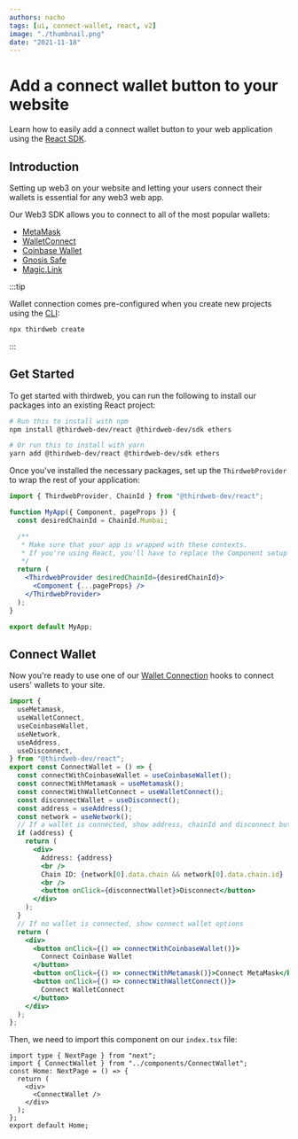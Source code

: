 ```yaml
---
authors: nacho
tags: [ui, connect-wallet, react, v2]
image: "./thumbnail.png"
date: "2021-11-18"
---
```


# Add a connect wallet button to your website

Learn how to easily add a connect wallet button to your web application using the [React SDK](/react).

<!--truncate-->

## Introduction

Setting up web3 on your website and letting your users connect their wallets is essential for any web3 web app.

Our Web3 SDK allows you to connect to all of the most popular wallets:

- [MetaMask](https://portal.thirdweb.com/react/react.usemetamask)
- [WalletConnect](https://portal.thirdweb.com/react/react.usewalletconnect)
- [Coinbase Wallet](https://portal.thirdweb.com/react/react.usecoinbasewallet)
- [Gnosis Safe](https://portal.thirdweb.com/react/react.usegnosis)
- [Magic.Link](https://portal.thirdweb.com/react/react.usemagic)

:::tip

Wallet connection comes pre-configured when you create new projects using the [CLI](/cli):

```bash
npx thirdweb create
```

:::

## Get Started

To get started with thirdweb, you can run the following to install our packages into an existing React project:

```bash
# Run this to install with npm
npm install @thirdweb-dev/react @thirdweb-dev/sdk ethers

# Or run this to install with yarn
yarn add @thirdweb-dev/react @thirdweb-dev/sdk ethers
```

Once you've installed the necessary packages, set up the `ThirdwebProvider` to wrap the rest of your application:

```jsx
import { ThirdwebProvider, ChainId } from "@thirdweb-dev/react";

function MyApp({ Component, pageProps }) {
  const desiredChainId = ChainId.Mumbai;

  /**
   * Make sure that your app is wrapped with these contexts.
   * If you're using React, you'll have to replace the Component setup with {children}
   */
  return (
    <ThirdwebProvider desiredChainId={desiredChainId}>
      <Component {...pageProps} />
    </ThirdwebProvider>
  );
}

export default MyApp;
```

## Connect Wallet

Now you're ready to use one of our [Wallet Connection](/react/react.usemetamask) hooks to connect users' wallets to your site.

```jsx
import {
  useMetamask,
  useWalletConnect,
  useCoinbaseWallet,
  useNetwork,
  useAddress,
  useDisconnect,
} from "@thirdweb-dev/react";
export const ConnectWallet = () => {
  const connectWithCoinbaseWallet = useCoinbaseWallet();
  const connectWithMetamask = useMetamask();
  const connectWithWalletConnect = useWalletConnect();
  const disconnectWallet = useDisconnect();
  const address = useAddress();
  const network = useNetwork();
  // If a wallet is connected, show address, chainId and disconnect button
  if (address) {
    return (
      <div>
        Address: {address}
        <br />
        Chain ID: {network[0].data.chain && network[0].data.chain.id}
        <br />
        <button onClick={disconnectWallet}>Disconnect</button>
      </div>
    );
  }
  // If no wallet is connected, show connect wallet options
  return (
    <div>
      <button onClick={() => connectWithCoinbaseWallet()}>
        Connect Coinbase Wallet
      </button>
      <button onClick={() => connectWithMetamask()}>Connect MetaMask</button>
      <button onClick={() => connectWithWalletConnect()}>
        Connect WalletConnect
      </button>
    </div>
  );
};
```

Then, we need to import this component on our `index.tsx` file:

```tsx title="pages/index.tsx"
import type { NextPage } from "next";
import { ConnectWallet } from "../components/ConnectWallet";
const Home: NextPage = () => {
  return (
    <div>
      <ConnectWallet />
    </div>
  );
};
export default Home;
```
